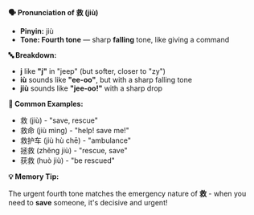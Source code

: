 **🗣️ Pronunciation of 救 (jiù)**

- **Pinyin:** jiù
- **Tone: Fourth tone** — sharp **falling** tone, like giving a command

**🔤 Breakdown:**

- **j** like **"j"** in "jeep" (but softer, closer to "zy")
- **iù** sounds like **"ee-oo"**, but with a sharp falling tone
- **jiù** sounds like **"jee-oo!"** with a sharp drop

**📝 Common Examples:**

- 救 (jiù) - "save, rescue"
- 救命 (jiù mìng) - "help! save me!"
- 救护车 (jiù hù chē) - "ambulance"
- 拯救 (zhěng jiù) - "rescue, save"
- 获救 (huò jiù) - "be rescued"

**💡 Memory Tip:**

The urgent fourth tone matches the emergency nature of **救** - when you need to **save** someone,
it's decisive and urgent!
